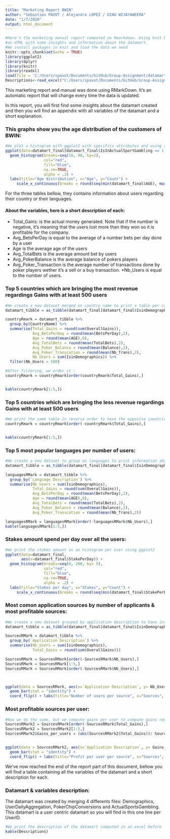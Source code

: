 ```yaml
---
title: "Marketing Report BWIN"
author: "Sébastien PAVOT / Alejandro LOPEZ / DINU WIJAYAWEERA"
date: "1/7/2020"
output: html_document
---
```

```r
#Here's the marketing manual report computed on Rmarkdown. Using knit button, you will have an output as
#an HTML with some insights and information about the datamart.
#We install packages in knit and load the data we need
knitr::opts_chunk$set(echo = TRUE)
library(ggplot2)
library(dplyr)
library(knitr)
library(readxl)
load(file = 'C:/Users/spavot/Documents/GitHub/Group-Assignment/datamart_final.Rdata')
Descriptions<-read_excel("C:/Users/spavot/Documents/GitHub/Group-Assignment/Descriptions.xlsx")


```
This marketing report and manual was done using RMarkDown. It's an automatic report that will change every time the data is updated. 

In this report, you will first find some insights about the datamart created and then you will find an appendix with all variables of the datamart and a short explanation.




### This graphs show you the age distribution of the customers of BWIN:


```r
#We plot a histogram with ggplot2 with specifics attributes and using the flag column:
ggplot(data=datamart_final[datamart_final$IsInActualSportGambling == 1,], aes(x=datamart_final$AGE[datamart_final$IsInActualSportGambling == 1])) + 
  geom_histogram(breaks=seq(18, 90, by=2), 
                 col="red", 
                 fill="blue",
                 na.rm=TRUE,
                 alpha = .2) + 
  labs(title="Age distribution", x="Age", y="Count") + 
     scale_x_continuous(breaks = round(seq(min(datamart_final$AGE), max(datamart_final$AGE), by = 5))) 

```

For the three tables bellow, they contains information about users regarding their country or their languages. 

#### About the variables, here is a short description of each:

* Total_Gains: is the actual money generated. Note that if the number is negative, it's meaning that the users lost more than they won so it is profitable for the company.
* Avg_BetsPerDay is equal to the average of a number bets per day done by a user
* Age is the average age of the users
* Avg_TotalBets is the average amount bet by users
* Avg_PokerBalance is the average balance of pokers players
* Avg_Poker_Transaction is the average number of transactions done by poker players wether it's a sell or a buy transaction.
*Nb_Users is equal to the number of users.


### Top 5 countries which are bringing the most revenue regardings Gains with at least 500 users
```r
#We create a new dataset merged on country name to print a table per country
datamart_tibble = as_tibble(datamart_final[datamart_final$IsinDemographics == 1,])

countryRmark = datamart_tibble %>%
  group_by(CountryName) %>% 
  summarise(Total_Gains = round(sum(OverallGains)),
            Avg_BetsPerDay = round(mean(BetsPerDay),2),
            Age = round(mean(AGE),0),
            Avg_TotalBets = round(mean(TotalBets),2), 
            Avg_Poker_Balance = round(mean(Balance),2), 
            Avg_Poker_Transcation = round(mean(Nb_Trans),2), 
            Nb_Users = sum(IsinDemographics)) %>%
  filter(Nb_Users > 500)

#After filtering, we order it :
countryRmark = countryRmark[order(countryRmark$Total_Gains),]


kable(countryRmark[1:5,])

```



### Top 5 countries which are bringing the less revenue regardings Gains with at least 500 users
```r
#We print the same table in reverse order to have the opposite countries that less profitable
countryRmark = countryRmark[order(-countryRmark$Total_Gains),]


kable(countryRmark[1:5,])
```


### Top 5 most popular languages per number of users:
```r
#We create a new dataset to group on languages to print information about languages
datamart_tibble = as_tibble(datamart_final[datamart_final$IsinDemographics == 1,])

languagesRMark = datamart_tibble %>%
  group_by(`Language Description`) %>% 
  summarise(Nb_Users = sum(IsinDemographics),
            Total_Gains = round(sum(OverallGains)),
            Avg_BetsPerDay = round(mean(BetsPerDay),2),
            Age = round(mean(AGE),0),
            Avg_TotalBets = round(mean(TotalBets),2), 
            Avg_Poker_Balance = round(mean(Balance),2), 
            Avg_Poker_Transcation = round(mean(Nb_Trans),2)) 

languagesRMark = languagesRMark[order(-languagesRMark$Nb_Users),]
kable(languagesRMark[1:5,])

```



### Stakes amount spend per day over all the users:

```r
#We print the stakes amount as an histogram per user using ggplot2
ggplot(data=datamart_final,
       aes(x=datamart_final$StakePerDay)) + 
  geom_histogram(breaks=seq(0, 200, by= 5), 
                 col="red", 
                 fill="blue",
                 na.rm=TRUE,
                 alpha = .2) + 
  labs(title="Stakes per day", x="Stakes", y="Count") + 
     scale_x_continuous(breaks = round(seq(min(datamart_final$StakePerDay), max(datamart_final$StakePerDay), by = 20))) 
```




### Most comon application sources by number of applicants & most profitable sources:

```r
#We create a new dataset grouped by application description to have insights about sources
datamart_tibble = as_tibble(datamart_final[datamart_final$IsinDemographics == 1,])

SourcesRMark = datamart_tibble %>%
  group_by(`Application Description`) %>% 
  summarise(Nb_Users = sum(IsinDemographics),
            Total_Gains = round(sum(OverallGains)))

SourcesRMark = SourcesRMark[order(-SourcesRMark$Nb_Users),]
SourcesRMark = SourcesRMark[1:5,]
SourcesRMark = SourcesRMark[order(-SourcesRMark$Nb_Users),]



ggplot(data = SourcesRMark, aes(x=`Application Description`, y= Nb_Users)) + 
  geom_bar(stat = "identity") +
  coord_flip() + labs(title="Number of users per source", x="Sources", y="Number of users")
```

### Most profitable sources per user:

```r
#Now we do the same, but we compute gains per user to compute gains regarding the sources
SourcesRMark2 = SourcesRMark[order(-SourcesRMark$Total_Gains),]
SourcesRMark2 = SourcesRMark2[1:5,]
SourcesRMark2$Gains_per_users = (abs(SourcesRMark2$Total_Gains))/ SourcesRMark2$Nb_Users


ggplot(data = SourcesRMark2, aes(x=`Application Description`, y= Gains_per_users)) + 
  geom_bar(stat = "identity") +
  coord_flip() + labs(title="Profit per user per source", x="Sources", y="Profit per user")

```


We've now reached the end of the report part of this document, bellow you will find a table containing all the variables of the datamart and a short description for each.

### Datamart & variables description:

The datamart was created by merging 4 differents files: Demographics, UserDailyAggregation,
PokerChipConversions and ActualSportsGambling. This datamart is a user centric datamart so you will find in this one line per UserID.

```r
#We print the description of the datamart computed in an excel before
kable(Descriptions)
```

